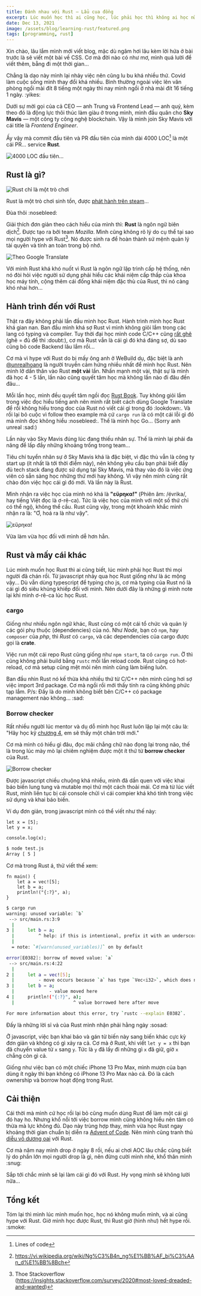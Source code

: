 ```yaml
---
title: Đánh nhau với Rust — Lẩu cua đồng
excerpt: Lúc muốn học thì ai cũng học, lúc phải học thì không ai học nữa rồi...
date: Dec 13, 2021
image: /assets/blog/learning-rust/featured.png
tags: [programming, rust]
---
```


Xin chào, lâu lắm mình mới viết blog, mặc dù ngâm hơi lâu kèm lời hứa ở bài trước là sẽ viết một bài về CSS. Cơ mà đời nào có như mơ, mình quá lười để viết thêm, bẵng đi một thời gian...

Chẳng là dạo này mình lại nhảy việc nên cũng lu bu khá nhiều thứ. Covid làm cuộc sống mình thay đổi khá nhiều. Bình thường ngoài việc lên văn phòng ngồi mài đít 8 tiếng một ngày thì nay mình ngồi ở nhà mài đít 16 tiếng 1 ngày. :yikes:

Dưới sự mời gọi của cả CEO — anh Trung và Frontend Lead — anh quý, kèm theo đó là động lực thôi thúc làm giàu ở trong mình, mình đầu quân cho **Sky Mavis** — một công ty công nghệ blockchain. Vậy là mình join Sky Mavis với cái title là *Frontend Engineer*.

Ấy vậy mà commit đầu tiên và PR đầu tiên của mình dài 4000 LOC[^1] là một cái PR... service **Rust**.

<image
  title="4000 LOC đầu tiên..."
  src="/assets/blog/learning-rust/01.png"
/>

[^1]: Lines of code

## Rust là gì?

<image
  title="Rust chỉ là một trò chơi"
  src="/assets/blog/learning-rust/05.png"
/>

Rust là một trò chơi sinh tồn, được [phát hành trên steam](https://store.steampowered.com/app/252490/Rust/)...

Đùa thôi :nosebleed:

Giải thích đơn giản theo cách hiểu của mình thì: **Rust** là ngôn ngữ biên dịch[^2]. Được tạo ra bởi team *Mozilla*. Mình cũng không rõ lý do cụ thể tại sao mọi người hype với Rust[^3]. Nó được sinh ra để hoàn thành sứ mệnh quản lý tài quyên và tính an toàn trong bộ nhớ.

[^2]: https://vi.wikipedia.org/wiki/Ng%C3%B4n_ng%E1%BB%AF_bi%C3%AAn_d%E1%BB%8Bch
[^3]: Thoe Stackoverflow (https://insights.stackoverflow.com/survey/2020#most-loved-dreaded-and-wanted)

<image
  className="hero"
  title="Theo Google Translate"
  src="/assets/blog/learning-rust/04.png"
/>

Với mình Rust khá khó nuốt vì Rust là ngôn ngữ lập trình cấp hệ thống, nên nó đòi hỏi việc người sử dụng phải hiểu các khái niệm cấp thấp của khoa học máy tính, cộng thêm cái đống khái niệm đặc thù của Rust, thì nó càng khó nhai hơn...

## Hành trình đến với Rust

Thật ra đây không phải lần đầu mình học Rust. Hành trình mình học Rust khá gian nan. Ban đầu mình khá sợ Rust vì mình không giỏi lắm trong các lang có typing và compiler. Tuy thời đại học mình code C/C++ cũng [rất ghê](de-thi-oop) (ghê = đủ để thi :doubt:), cơ mà Rust vẫn là cái gì đó khá đáng sợ, dù sao cũng bỏ code Backend lâu lắm rồi...

[de-thi-oop]: https://github.com/monodyle/de-thi-oop-vo-lam-truyen-ky-cpp

Cơ mà vì hype với Rust do bị mấy ông anh ở WeBuild dụ, đặc biệt là anh [@unrealhoang] là người truyền cảm hứng nhiều nhất để mình học Rust. Nên mình lỡ dấn thân vào Rust **một vài** lần. Nhấn mạnh một vài, thật sự là mình đã học 4 - 5 lần, lần nào cũng quyết tâm học mà không lần nào đi đâu đến đâu...

[@unrealhoang]: https://github.com/unrealhoang/

Mỗi lần học, mình đều quyết tâm ngồi đọc [Rust Book]. Tuy không giỏi lắm trong việc đọc hiểu tiếng anh nên mình rất biết cách dùng Google Translate để rồi không hiểu trong doc của Rust nó viết cái gì trong đó :lookdown:. Và rồi lại bỏ cuộc vì follow theo example mà cứ `cargo run` là có một cái lỗi gì đó mà mình đọc không hiểu :nosebleed:. Thế là mình học Go... (Sorry anh unreal :sad:)

[Rust Book]: https://doc.rust-lang.org/book/

Lần này vào Sky Mavis đúng lúc đang thiếu nhân sự. Thế là mình lại phải đa năng để lấp đầy những khoảng trống trong team...

Tiêu chí tuyển nhân sự ở Sky Mavis khá là đặc biệt, vì đặc thù vẫn là công ty start up (ít nhất là tới thời điểm này), nên không yêu cầu bạn phải biết đầy đủ tech stack đang được sử dụng tại Sky Mavis, mà thay vào đó là việc ứng viên có sẵn sàng học những thứ mới hay không. Vì vậy nên mình cũng rất chào đón việc học cái gì đó mới. Và lần này là Rust.

Mình nhận ra việc học của mình nó khá là **"εὕρηκα!"** (Phiên âm: /évrika/, hay tiếng Việt đọc là ơ-rê-ca). Tức là việc học của mình với một số thứ chỉ có thể ngộ, không thể cầu. Rust cũng vậy, trong một khoảnh khắc mình nhận ra là: "Ơ, hoá ra là như vậy".

<image
  title="εὕρηκα!"
  src="/assets/blog/learning-rust/02.jpg"
/>

Vừa làm vừa học đối với mình dễ hơn hẳn.

## Rust và mấy cái khác

Lúc mình muốn học Rust thì ai cũng biết, lúc mình phải học Rust thì mọi người đã chán rồi. Từ javascript nhảy qua học Rust giống như là ác mộng vậy... Dù vẫn dùng typescript để typing cho js, cơ mà typing của Rust nó là cái gì đó siêu khủng khiếp đối với mình. Nên dưới đây là những gì mình note lại khi mình ơ-rê-ca lúc học Rust.

### cargo

Giống như nhiều ngôn ngữ khác, Rust cũng có một cái tổ chức và quản lý các gói phụ thuộc (dependencies) của nó. Như *Node*, bạn có `npm`, hay `composer` của *php*, thì *Rust* có `cargo`, và các dependencies của cargo được gọi là **crate**.

Việc run một cái repo Rust cũng giống như `npm start`, ta có `cargo run`. Ờ thì cũng không phải build bằng `rustc` mỗi lần reload code. Rust cũng có hot-reload, cơ mà setup cũng mệt mỏi nên mình cũng làm biếng luôn.

Ban đầu nhìn Rust nó kế thừa khá nhiều thứ từ C/C++ nên mình cũng hơi sợ việc import 3rd package. Cơ mà ngồi rồi mới thấy tính ra cũng không phức tạp lắm. P/s: Đấy là do mình không biết bên C/C++ có package management nào không... :sad:

### Borrow checker

Rất nhiều người lúc mentor và dụ dỗ mình học Rust luôn lặp lại một câu là: "Hãy học kỹ [chương 4], em sẽ thấy một chân trời mới."

[chương 4]: https://doc.rust-lang.org/book/ch04-00-understanding-ownership.html

Cơ mà mình có hiểu gì đâu, đọc mãi chẳng chữ nào đọng lại trong não, thế là trong lúc mày mò lại chiêm nghiệm được một ít thứ từ **borrow checker** của Rust.

<image
  title="Borrow checker"
  src="/assets/blog/learning-rust/03.png"
/>

Được javascript chiều chuộng khá nhiều, mình đã dần quen với việc khai báo biến lung tung và mutable mọi thứ một cách thoải mái. Cơ mà từ lúc viết Rust, mình liên tục bị cái console chửi vì cái compier khá khó tính trong việc sử dụng và khai báo biến.

Ví dụ đơn giản, trong javascript mình có thể viết như thế này:

```js[data-file="test.js"]
let x = [5];
let y = x;

console.log(x);
```

```bash
$ node test.js
Array [ 5 ]
```

Cơ mà trong Rust á, thử viết thế xem:

```rust[data-file="main.rs"]
fn main() {
    let a = vec![5];
    let b = a;
    println!("{:?}", a);
}
```

```bash
$ cargo run
warning: unused variable: `b`
 --> src/main.rs:3:9
  |
3 |     let b = a;
  |         ^ help: if this is intentional, prefix it with an underscore: `_b`
  |
  = note: `#[warn(unused_variables)]` on by default

error[E0382]: borrow of moved value: `a`
 --> src/main.rs:4:22
  |
2 |     let a = vec![5];
  |         - move occurs because `a` has type `Vec<i32>`, which does not implement the `Copy` trait
3 |     let b = a;
  |             - value moved here
4 |     println!("{:?}", a);
  |                      ^ value borrowed here after move

For more information about this error, try `rustc --explain E0382`.
```

Đấy là những lời sỉ vả của Rust mình nhận phải hằng ngày :sosad:

Ở javascript, việc bạn khai báo và gán từ biến này sang biến khác cực kỳ đơn giản và không có gì xảy ra cả. Cơ mà ở Rust, khi viết `let y = x` thì bạn đã chuyển value từ `x` sang `y`. Tức là `y` đã lấy đi những gì `x` đã giữ, giờ `x` chẳng còn gì cả.

Giống như việc bạn có một chiếc iPhone 13 Pro Max, mình mượn của bạn dùng ít ngày thì bạn không có iPhone 13 Pro Max nào cả. Đó là cách ownership và borrow hoạt động trong Rust.

## Cải thiện

Cái thời mà mình cứ học rồi lại bỏ cũng muốn dùng Rust để làm một cái gì đó hay ho. Nhưng khổ nỗi tới việc borrow mình cũng không hiểu nên tâm có thừa mà lực không đủ. Dạo này trùng hợp thay, mình vừa học Rust ngay khoảng thời gian chuẩn bị diễn ra [Advent of Code]. Nên mình cũng tranh thủ [diễu võ dương oai] với Rust.

[Advent of Code]: https://adventofcode.com/
[diễu võ dương oai]: https://github.com/monodyle/aoc/tree/master/2021/

Cơ mà năm nay mình drop ở ngày 8 rồi, nếu ai chơi AOC lâu chắc cũng biết lý do phần lớn mọi người drop là gì, nên đừng cười mình nhé, khổ thân mình :snug:

Sắp tới chắc mình sẽ lại làm cái gì đó với Rust. Hy vọng mình sẽ không lười nữa...

## Tổng kết

Tóm lại thì mình lúc mình muốn học, học nó không muốn mình, và ai cũng hype với Rust. Giờ mình học được Rust, thì Rust giờ (hình như) hết hype rồi. :smoke:
